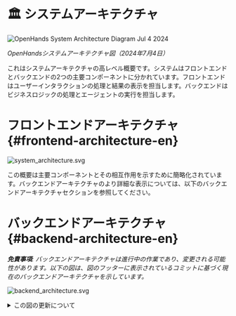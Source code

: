 # 🏛️ システムアーキテクチャ

<div style={{ textAlign: 'center' }}>
  <img src="https://github.com/All-Hands-AI/OpenHands/assets/16201837/97d747e3-29d8-4ccb-8d34-6ad1adb17f38" alt="OpenHands System Architecture Diagram Jul 4 2024" />
  <p><em>OpenHandsシステムアーキテクチャ図（2024年7月4日）</em></p>
</div>

これはシステムアーキテクチャの高レベル概要です。システムはフロントエンドとバックエンドの2つの主要コンポーネントに分かれています。フロントエンドはユーザーインタラクションの処理と結果の表示を担当します。バックエンドはビジネスロジックの処理とエージェントの実行を担当します。

# フロントエンドアーキテクチャ {#frontend-architecture-en}

![system_architecture.svg](/img/system_architecture.svg)

この概要は主要コンポーネントとその相互作用を示すために簡略化されています。バックエンドアーキテクチャのより詳細な表示については、以下のバックエンドアーキテクチャセクションを参照してください。

# バックエンドアーキテクチャ {#backend-architecture-en}

_**免責事項**: バックエンドアーキテクチャは進行中の作業であり、変更される可能性があります。以下の図は、図のフッターに表示されているコミットに基づく現在のバックエンドアーキテクチャを示しています。_

![backend_architecture.svg](/img/backend_architecture.svg)

<details>
  <summary>この図の更新について</summary>
  <div>
    バックエンドアーキテクチャ図の生成は部分的に自動化されています。
    この図はpy2pumlツールを使用してコード内の型ヒントから生成されます。その後、図は手動でレビュー、調整され、PNGおよびSVGにエクスポートされます。

    ## 前提条件

    - openhandsが実行可能なPython環境が稼働していること
    （リポジトリのルートにあるREADME.mdファイルの指示に従って）
    - [py2puml](https://github.com/lucsorel/py2puml)がインストールされていること

## 手順

1.  リポジトリのルートから次のコマンドを実行して図を自動生成します：
    `py2puml openhands openhands > docs/architecture/backend_architecture.puml`

2.  生成されたファイルをPlantUMLエディタで開きます。例えば、PlantUML拡張機能を持つVisual Studio Codeや[PlantText](https://www.planttext.com/)などです。

3.  生成されたPUMLをレビューし、図に必要な調整をすべて行います（不足している部分の追加、ミスの修正、配置の改善）。
    _py2pumlはコード内の型ヒントに基づいて図を作成するため、型ヒントが不足または不正確な場合、不完全または不正確な図が生成される可能性があります。_

4.  新しい図と以前の図の差分をレビューし、変更が正しいかどうかを手動で確認します。
    _過去に図に手動で追加され、まだ関連性のある部分を削除しないように注意してください。_

5.  図を生成するために使用されたコミットのコミットハッシュを図のフッターに追加します。

6.  図をPNGおよびSVGファイルとしてエクスポートし、`docs/architecture`ディレクトリ内の既存の図を置き換えます。これは（例えば[PlantText](https://www.planttext.com/)で）行うことができます。

  </div>
</details>
